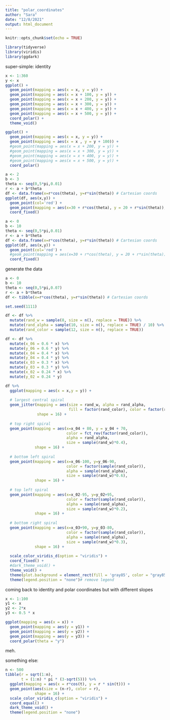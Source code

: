 ```yaml
---
title: "polar_coordinates"
author: "Sara"
date: "12/8/2021"
output: html_document
---
```


```r
knitr::opts_chunk$set(echo = TRUE)
```


```r
library(tidyverse)
library(viridis)
library(ggdark)
```

super-simple: identity
```r
x <- 1:360
y <- x
ggplot() +
  geom_point(mapping = aes(x = x, y = y)) + 
  geom_point(mapping = aes(x = x + 100, y = y)) +
  geom_point(mapping = aes(x = x + 200, y = y)) +
  geom_point(mapping = aes(x = x + 300, y = y)) +
  geom_point(mapping = aes(x = x + 400, y = y)) + 
  geom_point(mapping = aes(x = x + 500, y = y)) + 
  coord_polar() + 
  theme_void()
```

```r
ggplot() + 
  geom_point(mapping = aes(x = x, y = y)) + 
  geom_point(mapping = aes(x = x , y = y + 100)) +
  #geom_point(mapping = aes(x = x + 200, y = y)) +
  #geom_point(mapping = aes(x = x + 300, y = y)) +
  #geom_point(mapping = aes(x = x + 400, y = y)) + 
  #geom_point(mapping = aes(x = x + 500, y = y)) + 
  coord_polar() 
```

```r
a <- 2
b <- 3
theta <- seq(0,5*pi,0.01)
r <- a + b*theta
df <- data.frame(x=r*cos(theta), y=r*sin(theta)) # Cartesian coords
ggplot(df, aes(x,y)) + 
  geom_point(col='red') + 
  geom_point(mapping = aes(x=30 + r*cos(theta), y = 20 + r*sin(theta)), color='blue')
  coord_fixed()
```

```r
a <- 0
b <- 10
theta <- seq(0,5*pi,0.01)
r <- a + b*theta
df <- data.frame(x=r*cos(theta), y=r*sin(theta)) # Cartesian coords
ggplot(df, aes(x,y)) + 
  geom_point(col='red') + 
  #geom_point(mapping = aes(x=30 + r*cos(theta), y = 20 + r*sin(theta)), color='blue')
  coord_fixed()
```
generate the data

```r
a <- 0
b <- 10
theta <- seq(0,5*pi,0.07)
r <- a + b*theta
df <- tibble(x=r*cos(theta), y=r*sin(theta)) # Cartesian coords

set.seed(1111)

df <- df %>%
  mutate(rand_w = sample(8, size = n(), replace = TRUE)) %>%
  mutate(rand_alpha = sample(10, size = n(), replace = TRUE) / 10) %>%
  mutate(rand_color = sample(12, size = n(), replace = TRUE))

df <- df %>%
  mutate(x_06 = 0.6 * x) %>%
  mutate(y_06 = 0.6 * y) %>%
  mutate(x_04 = 0.4 * x) %>%
  mutate(y_04 = 0.4 * y) %>%
  mutate(x_03 = 0.3 * x) %>%
  mutate(y_03 = 0.3 * y) %>%
  mutate(x_02 = 0.24 * x) %>%
  mutate(y_02 = 0.24 * y)
```



```r
df %>%
  ggplot(mapping = aes(x = x,y = y)) + 
  
  # largest central spiral
  geom_jitter(mapping = aes(size = rand_w, alpha = rand_alpha, 
                            fill = factor(rand_color), color = factor(rand_color)),
              shape = 16) + 
  
  # top right spiral
  geom_point(mapping = aes(x=x_04 + 80, y = y_04 + 70,
                           color = fct_rev(factor(rand_color)),
                           alpha = rand_alpha,
                           size = sample(rand_w)*0.4),
             shape = 16) +
  
  # bottom left spiral
  geom_point(mapping = aes(x=x_06-100, y=y_06-90,
                           color = factor(sample(rand_color)),
                           alpha = sample(rand_alpha),
                           size = sample(rand_w)*0.6),
             shape = 16) +
  
  # top left spiral
  geom_point(mapping = aes(x=x_02-95, y=y_02+95,
                           color = factor(sample(rand_color)),
                           alpha = sample(rand_alpha),
                           size = sample(rand_w)*0.2),
             shape = 16) +
  
  # bottom right spiral
  geom_point(mapping = aes(x=x_03+90, y=y_03-80,
                           color = factor(sample(rand_color)),
                           alpha = sample(rand_alpha),
                           size = sample(rand_w)*0.3),
             shape = 16) +
  
  scale_color_viridis_d(option = "viridis") +
  coord_fixed() +
  #dark_theme_void() +
  theme_void() +
  theme(plot.background = element_rect(fill = 'gray85', color = "gray85")) +
  theme(legend.position = "none")# remove legend 
```



coming back to identity and polar coordinates but with different slopes
```r
x <- 1:100
y1 <- x
y2 <- 2*x
y3 <- 0.5 * x
```

```r
ggplot(mapping = aes(x = x)) + 
  geom_point(mapping = aes(y = y1)) + 
  geom_point(mapping = aes(y = y2)) +
  geom_point(mapping = aes(y = y3)) + 
  coord_polar(theta = "y")
```

meh.

something else:
```r
n <- 500
tibble(r = sqrt(1:n), 
       t = (1:n) * pi * (3-sqrt(5))) %>%
  ggplot(mapping = aes(x = r*cos(t), y = r * sin(t))) +
  geom_point(aes(size = (n-r), color = r),
             shape = 16) +
  scale_color_viridis_c(option = "viridis") +
  coord_equal() +
  dark_theme_void() +
  theme(legend.position = "none")
```

